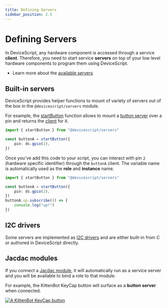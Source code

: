 ```yaml
---
title: Defining Servers
sidebar_position: 2.5
---
```


# Defining Servers

In DeviceScript, any hardware component is accessed through a service **client**.
Therefore, you need to start service **servers** on top of your
low level hardware components to program them using DeviceScript.

-   Learn more about the [available servers](/api/servers)

## Built-in servers

DeviceScript provides helper functions to mount of variety of servers out of the box
in the `@devicescript/servers` module.

For example, the [startButton](/api/servers/button) function allows to mount a [button server](https://microsoft.github.io/jacdac-docs/services/button)
over a pin and returns the [client](/api/clients/button) for it.

```ts no-run
import { startButton } from "@devicescript/servers"

const buttonA = startButton({
    pin: ds.gpio(2),
})
```

Once you've add this code to your script, you can interact with pin `2` (hardware specific identifier) through the `buttonA` client.
The variable name is automatically used as the **role** and **instance** name.

```ts no-run
import { startButton } from "@devicescript/servers"

const buttonA = startButton({
    pin: ds.gpio(2),
})
buttonA.up.subscribe(() => {
    console.log("up!")
})
```

## I2C drivers

Some servers are implemented as [I2C drivers](/developer/servers/i2c) and are either built-in from C or authored in DeviceScript directly.

## Jacdac modules

If you connect a [Jacdac module](https://aka.ms/jacdac), it will automatically run as a service server and
you will be available to bind a role to that module.

For example, the KittenBot KeyCap button will surface as a **button server** when connected.

[![A KittenBot KeyCap button](https://microsoft.github.io/jacdac-docs/images/devices/kittenbot/keycapbuttonv10.list.jpg "KittenBot KeyCap button")](https://microsoft.github.io/jacdac-docs/devices/kittenbot/keycapbuttonv10/)
